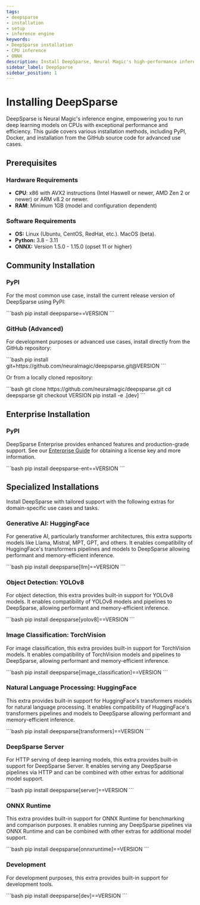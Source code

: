 ```yaml
---
tags:
- deepsparse
- installation
- setup
- inference engine
keywords:
- DeepSparse installation
- CPU inference
- ONNX
description: Install DeepSparse, Neural Magic's high-performance inference engine, for optimized deep learning model deployment on CPUs.
sidebar_label: DeepSparse
sidebar_position: 1
---
```


# Installing DeepSparse

DeepSparse is Neural Magic's inference engine, empowering you to run deep learning models on CPUs with exceptional performance and efficiency.
This guide covers various installation methods, including PyPI, Docker, and installation from the GitHub source code for advanced use cases.

## Prerequisites

### Hardware Requirements

- <b>CPU</b>: x86 with AVX2 instructions (Intel Haswell or newer, AMD Zen 2 or newer) or ARM v8.2 or newer.
- <b>RAM</b>: Minimum 1GB (model and configuration dependent)

### Software Requirements

- <b>OS:</b> Linux (Ubuntu, CentOS, RedHat, etc.). MacOS (beta).
- <b>Python:</b> 3.8 - 3.11
- <b>ONNX:</b> Version 1.5.0 - 1.15.0 (opset 11 or higher)

## Community Installation

### PyPI

For the most common use case, install the current release version of DeepSparse using PyPI:

<VersionInjector targetProduct="deepsparse" targetVersion="==VERSION" prepend="==">
    ```bash
    pip install deepsparse==VERSION
    ```
</VersionInjector>

<!--
### Docker

Deploy DeepSparse in a containerized environment using our Docker image:

<VersionInjector targetProduct="deepsparse" prepend="v" currentTag="latest">
    ```bash
    docker pull ghcr.io/neuralmagic/deepsparse:VERSION
    docker run -it ghcr.io/neuralmagic/deepsparse:VERSION
    ```
</VersionInjector>
-->

### GitHub (Advanced)

For development purposes or advanced use cases, install directly from the GitHub repository:

<VersionInjector targetProduct="deepsparse" prepend="v" currentTag="main" ignoreNightly={true} ignoreLastVersion={true}>
    ```bash
    pip install git+https://github.com/neuralmagic/deepsparse.git@VERSION
    ```
</VersionInjector>

Or from a locally cloned repository:

<VersionInjector targetProduct="deepsparse" prepend="tags/v" currentTag="main" ignoreNightly={true} ignoreLastVersion={true}>
    ```bash
    git clone https://github.com/neuralmagic/deepsparse.git
    cd deepsparse
    git checkout VERSION
    pip install -e .[dev]
    ```
</VersionInjector>

## Enterprise Installation

### PyPI

DeepSparse Enterprise provides enhanced features and production-grade support.
See our [Enterprise Guide](/guides/enterprise) for obtaining a license key and more information.

<VersionInjector targetProduct="deepsparse-ent" ignoreNightly={true} targetVersion="==VERSION" prepend="==">
    ```bash
    pip install deepsparse-ent==VERSION
    ```
</VersionInjector>

## Specialized Installations

Install DeepSparse with tailored support with the following extras for domain-specific use cases and tasks.

### Generative AI: HuggingFace

For generative AI, particularly transformer architectures, this extra supports models like Llama, Mistral, MPT, GPT, and others.
It enables compatibility of HuggingFace's transformers pipelines and models to DeepSparse allowing performant and memory-efficient inference.

<VersionInjector targetProduct="deepsparse[llm]" targetVersion="==VERSION" prepend="==">
    ```bash
    pip install deepsparse[llm]==VERSION
    ```
</VersionInjector>

### Object Detection: YOLOv8

For object detection, this extra provides built-in support for YOLOv8 models.
It enables compatibility of YOLOv8 models and pipelines to DeepSparse, allowing performant and memory-efficient inference.

<VersionInjector targetProduct="deepsparse[yolov8]" targetVersion="==VERSION" prepend="==">
    ```bash
    pip install deepsparse[yolov8]==VERSION
    ```
</VersionInjector>

### Image Classification: TorchVision

For image classification, this extra provides built-in support for TorchVision models.
It enables compatibility of TorchVision models and pipelines to DeepSparse, allowing performant and memory-efficient inference.

<VersionInjector targetProduct="deepsparse[image_classification]" targetVersion="==VERSION" prepend="==">
    ```bash
    pip install deepsparse[image_classification]==VERSION
    ```
</VersionInjector>

### Natural Language Processing: HuggingFace

This extra provides built-in support for HuggingFace's transformers models for natural language processing.
It enables compatibility of HuggingFace's transformers pipelines and models to DeepSparse allowing performant and memory-efficient inference.

<VersionInjector targetProduct="deepsparse[transformers]" targetVersion="==VERSION" prepend="==">
    ```bash
    pip install deepsparse[transformers]==VERSION
    ```
</VersionInjector>

### DeepSparse Server

For HTTP serving of deep learning models, this extra provides built-in support for DeepSparse Server.
It enables serving any DeepSparse pipelines via HTTP and can be combined with other extras for additional model support.

<VersionInjector targetProduct="deepsparse[server]" targetVersion="==VERSION" prepend="==">
    ```bash
    pip install deepsparse[server]==VERSION
    ```
</VersionInjector>

### ONNX Runtime

This extra provides built-in support for ONNX Runtime for benchmarking and comparison purposes.
It enables running any DeepSparse pipelines via ONNX Runtime and can be combined with other extras for additional model support.

<VersionInjector targetProduct="deepsparse[onnxruntime]" targetVersion="==VERSION" prepend="==">
    ```bash
    pip install deepsparse[onnxruntime]==VERSION
    ```
</VersionInjector>

### Development

For development purposes, this extra provides built-in support for development tools.

<VersionInjector targetProduct="deepsparse[dev]" targetVersion="==VERSION" prepend="==">
    ```bash
    pip install deepsparse[dev]==VERSION
    ```
</VersionInjector>
